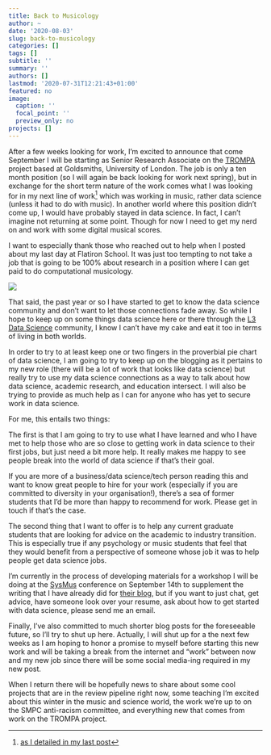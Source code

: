 ```yaml
---
title: Back to Musicology
author: ~
date: '2020-08-03'
slug: back-to-musicology
categories: []
tags: []
subtitle: ''
summary: ''
authors: []
lastmod: '2020-07-31T12:21:43+01:00'
featured: no
image:
  caption: ''
  focal_point: ''
  preview_only: no
projects: []
---
```


After a few weeks looking for work, I'm excited to announce that come September I will be starting as Senior Research Associate on the [TROMPA](https://trompamusic.eu/) project based at Goldsmiths, University of London.
The job is only a ten month position (so I will again be back looking for work next spring), but in exchange for the short term nature of the work comes what I was looking for in my next line of work^[[as I detailed in my last post](https://davidjohnbaker.rbind.io/post/begin-the-fugue-part-iii/)] which was working in music, rather data science (unless it had to do with music).
In another world where this position didn't come up, I would have probably stayed in data science.
In fact, I can't imagine not returning at some point.
Though for now I need to get my nerd on and work with some digital musical scores.

I want to especially thank those who reached out to help when I posted about my last day at Flatiron School.
It was just too tempting to not take a job that is going to be 100% about research in a position where I can get paid to do computational musicology.

![](/img/backtomusicology/trompa1.png)

That said, the past year or so I have started to get to know the data science community and don't want to let those connections fade away.
So while I hope to keep up on some things data science here or there through the [L3 Data Science](https://www.meetup.com/L3-Data-Science-A-Space-to-Learn-and-Grow/) community, I know I can't have my cake and eat it too in terms of living in both worlds.

In order to try to at least keep one or two fingers in the proverbial pie chart of data science, I am going to try to keep up on the blogging as it pertains to my new role (there will be a lot of work that looks like data science) but really try to use my data science connections as a way to talk about how data science,  academic research, and education intersect.
I will also be trying to provide as much help as I can for anyone who has yet to secure work in data science.

For me, this entails two things:

The first is that I am going to try to use what I have learned and who I have met to help those who are so close to getting work in data science to their first jobs, but just need a bit more help.
It really makes me happy to see people break into the world of data science if that's their goal. 

If you are more of a business/data science/tech person reading this and want to know great people to hire for your work (especially if you are committed to diversity in your organisation!), there's a sea of former students that I'd be more than happy to recommend for work.
Please get in touch if that's the case.

The second thing that I want to offer is to help any current graduate students that are looking for advice on the academic to industry transition.
This is especially true if any psychology or music students that feel that they would benefit from a perspective of someone whose job it was to help people get data science jobs.

I'm currently in the process of developing materials for a workshop I will be doing at the [SysMus](https://sites.google.com/york.ac.uk/sysmus2020/programme/workshops) conference on September 14th to supplement the writing that I have already did for [their blog](https://sites.google.com/view/sysmus/blog#h.p_1a7GZpeLXPSt), but if you want to just chat, get advice, have someone look over your resume, ask about how to get started with data science, please send me an email. 

Finally, I've also committed to much shorter blog posts for the foreseeable future, so I'll try to shut up here.
Actually, I will shut up for a  the next few weeks as I am hoping to honor a promise to myself before starting this new work and will  be taking a break from the internet and "work" between now and my new job since there will be some social media-ing required in my new post.

When I return there will be hopefully news to share about some cool projects that are in the review pipeline right now, some teaching I'm excited about this winter in the music and science world, the work we're up to on the SMPC anti-racism committee, and everything new that comes from work on the TROMPA project. 
